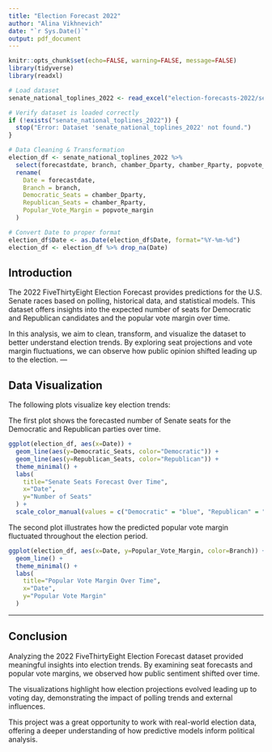 ```yaml
---
title: "Election Forecast 2022"
author: "Alina Vikhnevich"
date: "`r Sys.Date()`"
output: pdf_document
---
```


```r
knitr::opts_chunk$set(echo=FALSE, warning=FALSE, message=FALSE)
library(tidyverse)
library(readxl)

# Load dataset
senate_national_toplines_2022 <- read_excel("election-forecasts-2022/senate_national_toplines_2022.xls")

# Verify dataset is loaded correctly
if (!exists("senate_national_toplines_2022")) {
  stop("Error: Dataset 'senate_national_toplines_2022' not found.")
}

# Data Cleaning & Transformation
election_df <- senate_national_toplines_2022 %>%
  select(forecastdate, branch, chamber_Dparty, chamber_Rparty, popvote_margin) %>%
  rename(
    Date = forecastdate,
    Branch = branch,
    Democratic_Seats = chamber_Dparty,
    Republican_Seats = chamber_Rparty,
    Popular_Vote_Margin = popvote_margin
  )

# Convert Date to proper format
election_df$Date <- as.Date(election_df$Date, format="%Y-%m-%d")
election_df <- election_df %>% drop_na(Date)
```
## Introduction

The 2022 FiveThirtyEight Election Forecast provides predictions for the U.S. Senate races based on polling, historical data, and statistical models.
This dataset offers insights into the expected number of seats for Democratic and Republican candidates and the popular vote margin over time.

In this analysis, we aim to clean, transform, and visualize the dataset to better understand election trends.
By exploring seat projections and vote margin fluctuations, we can observe how public opinion shifted leading up to the election.
---

## Data Visualization

The following plots visualize key election trends:

The first plot shows the forecasted number of Senate seats for the Democratic and Republican parties over time.

```r
ggplot(election_df, aes(x=Date)) +
  geom_line(aes(y=Democratic_Seats, color="Democratic")) +
  geom_line(aes(y=Republican_Seats, color="Republican")) +
  theme_minimal() +
  labs(
    title="Senate Seats Forecast Over Time",
    x="Date",
    y="Number of Seats"
  ) +
  scale_color_manual(values = c("Democratic" = "blue", "Republican" = "red"))
```

The second plot illustrates how the predicted popular vote margin fluctuated throughout the election period.

```r
ggplot(election_df, aes(x=Date, y=Popular_Vote_Margin, color=Branch)) +
  geom_line() +
  theme_minimal() +
  labs(
    title="Popular Vote Margin Over Time",
    x="Date",
    y="Popular Vote Margin"
  )
```
---
## Conclusion

Analyzing the 2022 FiveThirtyEight Election Forecast dataset provided meaningful insights into election trends.
By examining seat forecasts and popular vote margins, we observed how public sentiment shifted over time.

The visualizations highlight how election projections evolved leading up to voting day,
demonstrating the impact of polling trends and external influences.

This project was a great opportunity to work with real-world election data,
offering a deeper understanding of how predictive models inform political analysis.
